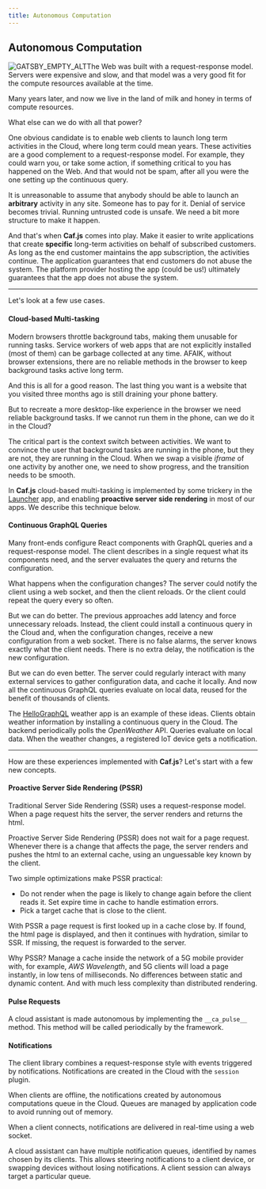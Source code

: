 ```yaml
---
title: Autonomous Computation
---
```


## Autonomous Computation

![GATSBY_EMPTY_ALT](../images/randy-fath-KyreMg96fuA-unsplash.jpg)The Web was built with a request-response model. Servers were expensive and slow, and that model was a very good fit for the compute resources available at the time.

Many years later, and now we live in the land of milk and honey in terms of compute resources.

What else can we do with all that power?

One obvious candidate is to enable web clients to launch long term activities in the Cloud, where long term could mean years. These activities are a good complement to a request-response model. For example, they could warn you, or take some action, if something critical to you has happened on the Web. And that would not be spam, after all you were the one setting up the continuous query.

It is unreasonable to assume that anybody should be able to launch an **arbitrary** activity in any site. Someone has to pay for it. Denial of service becomes trivial. Running untrusted code is unsafe. We need a bit more structure to make it happen.

And that's when **Caf.js** comes into play. Make it easier to write applications that create **specific** long-term activities on behalf of subscribed customers. As long as the end customer maintains the app subscription, the activities continue. The application guarantees that end customers do not abuse the system. The platform provider hosting the app (could be <Link to="/hosting">us!</Link>) ultimately guarantees that the app does not abuse the system.

<hr/>

Let's look at a few use cases.

#### Cloud-based Multi-tasking

Modern browsers throttle background tabs, making them unusable for running tasks. Service workers of web apps that are not explicitly installed (most of them) can be garbage collected at any time. AFAIK, without browser extensions, there are no reliable methods in the browser to keep background tasks active long term.

And this is all for a good reason. The last thing you want is a website that you visited three months ago is still draining your phone battery.

But to recreate a more desktop-like experience in the browser we need reliable background tasks. If we cannot run them in the phone, can we do it in the Cloud?

The critical part is the context switch between activities. We want to convince the user that background tasks are running in the phone, but they are not, they are running in the Cloud. When we swap a visible *iframe* of one activity by another one, we need to show progress, and the transition needs to be smooth.

In **Caf.js** cloud-based multi-tasking is implemented by some trickery in the [Launcher](https://github.com/cafjs/caf_launcher.git) app, and enabling **proactive server side rendering** in most of our apps. We describe this technique below.

#### Continuous GraphQL Queries

Many front-ends configure React components with GraphQL queries and a request-response model. The client describes in a single request what its components need, and the server evaluates the query and returns the configuration.

What happens when the configuration changes? The server could notify the client using a web socket, and then the client reloads. Or the client could repeat the query every so often.

But we can do better. The previous approaches add latency and force unnecessary reloads. Instead, the client could install a continuous query in the Cloud and, when the configuration changes, receive a new configuration from a web socket. There is no false alarms, the server knows exactly what the client needs. There is no extra delay, the notification is the new configuration.

But we can do even better. The server could regularly interact with many external services to gather configuration data, and cache it locally. And now all the continuous GraphQL queries evaluate on local data, reused for the benefit of thousands of clients.

The [HelloGraphQL](https://github.com/cafjs/caf_hellographql.git) weather app is an example of these ideas. Clients obtain weather information by installing a continuous query in the Cloud. The backend periodically polls the *OpenWeather* API. Queries evaluate on local data. When the weather changes, a registered IoT device gets a notification.

<hr/>

How are these experiences implemented with **Caf.js**? Let's start with a few new concepts.

#### Proactive Server Side Rendering (PSSR)

Traditional Server Side Rendering (SSR) uses a request-response model. When a page request hits the server, the server renders and returns the html.

Proactive Server Side Rendering (PSSR) does not wait for a page request. Whenever there is a change that affects the page, the server renders and pushes the html to an external cache, using an unguessable key known by the client.

Two simple optimizations make PSSR practical:

*  Do not render when the page is likely to change again before the client reads it. Set expire time in cache to handle estimation errors.
* Pick a target cache that is close to the client.

With PSSR a page request is first looked up in a cache close by. If found, the html page is displayed, and then it continues with hydration, similar to SSR. If missing, the request is forwarded to the server.

Why PSSR? Manage a cache inside the network of a 5G mobile provider with, for example, *AWS Wavelength*, and 5G clients will load a page instantly, in low tens of milliseconds. No differences between static and dynamic content. And with much less complexity than distributed rendering.


#### Pulse Requests

A cloud assistant is made autonomous by implementing the `__ca_pulse__` method.
This method will be called periodically by the framework.

#### Notifications

The client library combines a request-response style with events triggered by notifications. Notifications are created in the Cloud with the `session` plugin.

When clients are offline, the notifications created by autonomous computations queue in the Cloud. Queues are managed by application code to avoid running out of memory.

When a client connects, notifications are delivered in real-time using a web socket.

A cloud assistant can have multiple notification queues, identified by names chosen by its clients. This allows steering notifications to a client device, or swapping devices without losing notifications. A client session can always target a particular queue.
